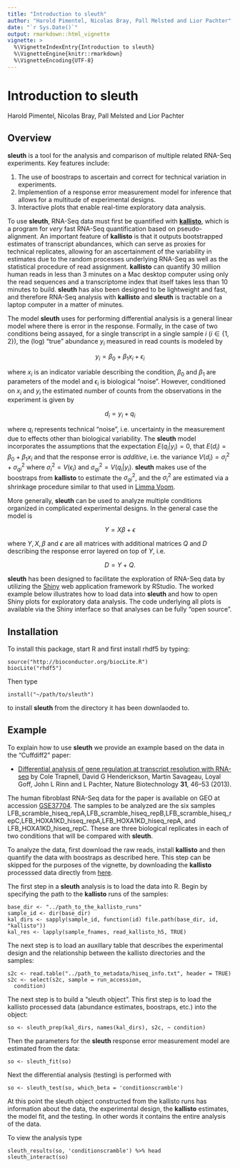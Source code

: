 ```yaml
---
title: "Introduction to sleuth"
author: "Harold Pimentel, Nicolas Bray, Pall Melsted and Lior Pachter"
date: "`r Sys.Date()`"
output: rmarkdown::html_vignette
vignette: >
  %\VignetteIndexEntry{Introduction to sleuth}
  %\VignetteEngine{knitr::rmarkdown}
  %\VignetteEncoding{UTF-8}
---
```


# Introduction to sleuth

Harold Pimentel, Nicolas Bray, Pall Melsted and Lior Pachter

## Overview

__sleuth__ is a tool for the analysis and comparison of multiple related RNA-Seq experiments. Key features include:


1. The use of boostraps to ascertain and correct for technical variation in experiments.
2. Implemention of a response error measurement model for inference that allows for a multitude of experimental designs.
3. Interactive plots that enable real-time exploratory data analysis.

To use __sleuth__, RNA-Seq data must first be quantified with [__kallisto__](http://pachterlab.github.io/kallisto/), which is a program for _very_ fast RNA-Seq quantification based on pseudo-alignment. An important feature of __kallisto__ is that it outputs bootstrapped estimates of transcript abundances, which can serve as proxies for technical replicates, allowing for an ascertainment of the variability in estimates due to the random processes underlying RNA-Seq as well as the statistical procedure of read assignment. __kallisto__ can quantify 30 million human reads in less than 3 minutes on a Mac desktop computer using only the read sequences and a transcriptome index that itself takes less than 10 minutes to build. __sleuth__ has also been designed to be lightweight and fast, and therefore RNA-Seq analysis with __kallisto__ and  __sleuth__ is tractable on a laptop computer in a matter of minutes.  

The model __sleuth__ uses for performing differential analysis is a general linear model where there is error in the response. Formally, in the case of two conditions being assayed, for a single transcript in a single sample $i$ ($i \in \{1,2\}$), the (log) "true" abundance $y_i$ measured in read counts is modeled by

$$ y_i = \beta_0 + \beta_1 x_i + \epsilon_i $$

where $x_i$ is an indicator variable describing the condition, $\beta_0$ and $\beta_1$ are parameters of the model and $\epsilon_i$ is biological "noise". However, conditioned on $x_i$ and $y_i$ the estimated number of counts from the observations in the experiment is given by 

$$ d_i = y_i + q_i $$

where $q_i$ represents technical "noise", i.e. uncertainty in the measurement due to effects other than biological variability. The __sleuth__ model incorporates the assumptions that the expectation $E(q_i|y_i) = 0$, that $E(d_i) = \beta_0 + \beta_1 x_i$  and that the response error is _additive_, i.e. the variance $V(d_i) = \sigma_i^2 + \sigma_{qi}^2$ where $\sigma_i^2 = V(\epsilon_i)$ and $\sigma_{qi}^2 = V(q_i|y_i)$. __sleuth__ makes use of the boostraps from __kallisto__ to estimate the $\sigma_{qi}^2$, and the $\sigma_i^2$ are estimated via a shrinkage procedure similar to that used in [Limma Voom](http://www.genomebiology.com/2014/15/2/R29).

More generally, __sleuth__ can be used to analyze multiple conditions organized in complicated experimental designs. In the general case the model is

$$ Y = X \beta + \epsilon $$

where $Y, X, \beta$ and $\epsilon$ are all matrices with additional matrices $Q$ and $D$ describing the response error layered on top of $Y$, i.e. 

$$ D = Y + Q. $$ 

__sleuth__ has been designed to facilitate the exploration of RNA-Seq data by utilizing the [Shiny](http://shiny.rstudio.com) web application framework by RStudio. The worked example below illustrates how to load data into __sleuth__ and how to open Shiny plots for exploratory data analysis. The code underlying all plots is available via the Shiny interface so that analyses can be fully "open source". 

## Installation

To install this package, start R and first install rhdf5 by typing: 

```
source("http://bioconductor.org/biocLite.R")
biocLite("rhdf5")
```

Then type 
```
install("~/path/to/sleuth")
```

to install __sleuth__ from the directory it has been downlaoded to.

## Example

To explain how to use __sleuth__ we provide an example based on the data in the "Cuffdiff2" paper:

* [Differential analysis of gene regulation at transcript resolution with RNA-seq](http://www.nature.com/nbt/journal/v31/n1/full/nbt.2450.html)	by Cole Trapnell, David G Henderickson, Martin Savageau, Loyal Goff, John L Rinn and L Pachter, Nature Biotechnology __31__, 46--53 (2013).

The human fibroblast RNA-Seq data for the paper is available on GEO at accession [GSE37704](http://www.ncbi.nlm.nih.gov/geo/query/acc.cgi?acc=GSE37704). The samples to be analyzed are the six samples LFB_scramble_hiseq_repA,LFB_scramble_hiseq_repB,LFB_scramble_hiseq_repC,LFB_HOXA1KD_hiseq_repA,LFB_HOXA1KD_hiseq_repA, and LFB_HOXA1KD_hiseq_repC. These are three biological replicates in each of two conditions that will be compared with __sleuth__.

To analyze the data, first download the raw reads, install __kallisto__ and then quantify the data with boostraps as described here. This step can be skipped for the purposes of the vignette, by downloading the __kallisto__ processsed data directly from [here](http://bio.math.berkeley.edu/sleuth/cuffdiff2/).

The first step in a __sleuth__ analysis is to load the data into R. Begin by specifying the path to the __kallisto__ runs of the samples:

```
base_dir <- "../path_to_the_kallisto_runs"
sample_id <- dir(base_dir)
kal_dirs <- sapply(sample_id, function(id) file.path(base_dir, id, "kallisto"))
kal_res <- lapply(sample_fnames, read_kallisto_h5, TRUE)
```

The next step is to load an auxillary table that describes the experimental design and the relationship between the kallisto directories and the samples:
```
s2c <- read.table("../path_to_metadata/hiseq_info.txt", header = TRUE)
s2c <- select(s2c, sample = run_accession,
  condition)
```

The next step is to build a "sleuth object". This first step is to load the kallisto processed data (abundance estimates, boostraps, etc.) into the object:

```
so <- sleuth_prep(kal_dirs, names(kal_dirs), s2c, ~ condition)
```

Then the parameters for the __sleuth__ response error measurement model are estimated from the data:

```
so <- sleuth_fit(so)
``` 

Next the differential analysis (testing) is performed with

```
so <- sleuth_test(so, which_beta = 'conditionscramble')
```

At this point the sleuth object constructed from the kallisto runs has information about the data, the experimental design, the __kallisto__ estimates, the model fit, and the testing. In other words it contains the entire analysis of the data. 

To view the analysis type
```
sleuth_results(so, 'conditionscramble') %>% head
sleuth_interact(so)
```


